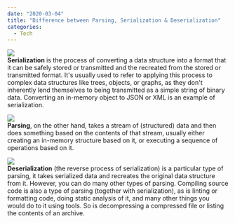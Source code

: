 ---
date: "2020-03-04"
title: "Difference between Parsing, Serialization & Deserialization"
categories:
  - Tech
---


![](./serialization.png)  
**Serialization** is the process of converting a data structure into a format that it can be safely stored or transmitted and the recreated from the stored or transmitted format. It's usually used to refer to applying this process to complex data structures like trees, objects, or graphs, as they don't inherently lend themselves to being transmitted as a simple string of binary data. Converting an in-memory object to JSON or XML is an example of serialization. 

![](./parsing.png)  
**Parsing**, on the other hand, takes a stream of (structured) data and then does something based on the contents of that stream, usually either creating an in-memory structure based on it, or executing a sequence of operations based on it.  

![](./deserialization.png)  
**Deserialization** (the reverse process of serialization) is a particular type of parsing, it takes serialized data and recreates the original data structure from it. However, you can do many other types of parsing. Compiling source code is also a type of parsing (together with serialization), as is linting or formatting code, doing static analysis of it, and many other things you would do to it using tools. So is decompressing a compressed file or listing the contents of an archive.


